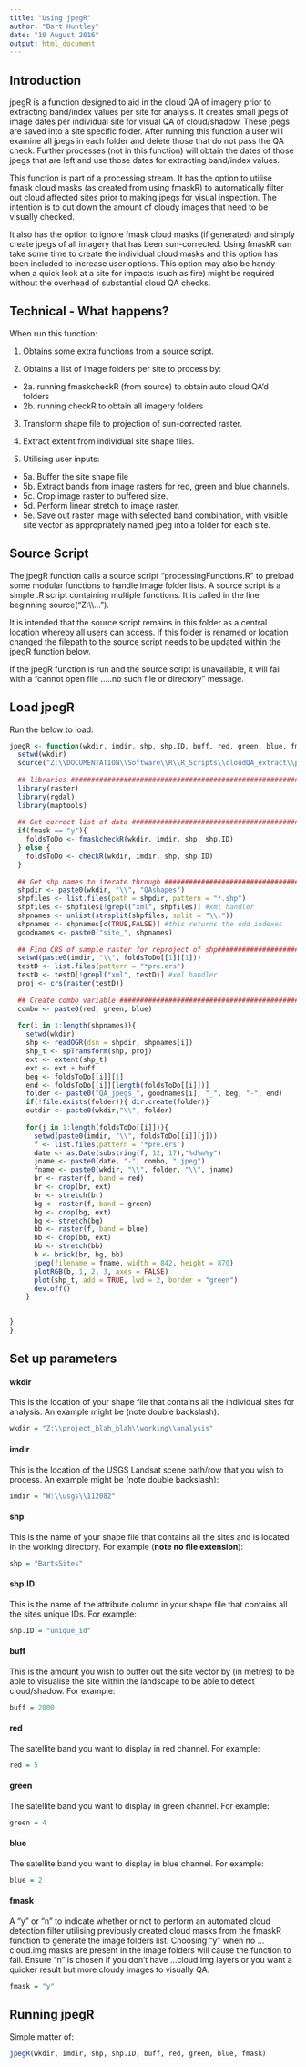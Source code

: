```yaml
---
title: "Using jpegR"
author: "Bart Huntley"
date: "10 August 2016"
output: html_document
---
```


## Introduction
jpegR is a function designed to aid in the cloud QA of imagery prior to extracting band/index values per site for analysis. It creates small jpegs of image dates per individual site for visual QA of cloud/shadow. These jpegs are saved into a site specific folder. After running this function a user will examine all jpegs in each folder and delete those that do not pass the QA check. Further processes (not in this function) will obtain the dates of those jpegs that are left and use those dates for extracting band/index values.

This function is part of a processing stream. It has the option to utilise fmask cloud masks (as created from using fmaskR) to automatically filter out cloud affected sites prior to making jpegs for visual inspection. The intention is to cut down the amount of cloudy images that need to be visually checked.

It also has the option to ignore fmask cloud masks (if generated) and simply create jpegs of all imagery that has been sun-corrected. Using fmaskR can take some time to create the individual cloud masks and this option has been included to increase user options. This option may also be handy when a quick look at a site for impacts (such as fire) might be required without the overhead of substantial cloud QA checks.

## Technical - What happens?
When run this function:

1. Obtains some extra functions from a source script.

2. Obtains a list of image folders per site to process by:
  + 2a. running fmaskcheckR (from source) to obtain auto cloud QA'd folders
  + 2b. running checkR to obtain all imagery folders
  
3. Transform shape file to projection of sun-corrected raster.

4. Extract extent from individual site shape files.

5. Utilising user inputs:
  + 5a. Buffer the site shape file
  + 5b. Extract bands from image rasters for red, green and blue channels.
  + 5c. Crop image raster to buffered size.
  + 5d. Perform linear stretch to image raster.
  + 5e. Save out raster image with selected band combination, with visible site vector as appropriately named jpeg into a folder for each site.
 
## Source Script
The jpegR function calls a source script "processingFunctions.R" to preload some modular functions to handle image folder lists. A source script is a simple .R script containing multiple functions. It is called in the line beginning source("Z:\\\\...").

It is intended that the source script remains in this folder as a central location whereby all users can access. If this folder is renamed or location changed the filepath to the source script needs to be updated within the jpegR function below.

If the jpegR function is run and the source script is unavailable, it will fail with a "cannot open file .....no such file or directory" message.
  
## Load jpegR
Run the below to load:
```r
jpegR <- function(wkdir, imdir, shp, shp.ID, buff, red, green, blue, fmask){
  setwd(wkdir)
  source("Z:\\DOCUMENTATION\\Software\\R\\R_Scripts\\cloudQA_extract\\processingFunctions.R")
  
  ## libraries #################################################################
  library(raster)
  library(rgdal)
  library(maptools)
  
  ## Get correct list of data ##################################################
  if(fmask == "y"){
    foldsToDo <- fmaskcheckR(wkdir, imdir, shp, shp.ID)
  } else {
    foldsToDo <- checkR(wkdir, imdir, shp, shp.ID)
  }
  
  ## Get shp names to iterate through ##########################################
  shpdir <- paste0(wkdir, "\\", "QAshapes")
  shpfiles <- list.files(path = shpdir, pattern = "*.shp")
  shpfiles <- shpfiles[!grepl("xml", shpfiles)] #xml handler
  shpnames <- unlist(strsplit(shpfiles, split = "\\."))
  shpnames <- shpnames[c(TRUE,FALSE)] #this returns the odd indexes
  goodnames <- paste0("site_", shpnames)
  
  ## Find CRS of sample raster for reproject of shp###########################
  setwd(paste0(imdir, "\\", foldsToDo[[1]][1]))
  testD <- list.files(pattern = "*pre.ers")
  testD <- testD[!grepl("xml", testD)] #xml handler
  proj <- crs(raster(testD))
  
  ## Create combo variable #####################################################
  combo <- paste0(red, green, blue)
  
  for(i in 1:length(shpnames)){
    setwd(wkdir)
    shp <- readOGR(dsn = shpdir, shpnames[i])
    shp_t <- spTransform(shp, proj)
    ext <- extent(shp_t)
    ext <- ext + buff
    beg <- foldsToDo[[i]][1]
    end <- foldsToDo[[i]][length(foldsToDo[[i]])]
    folder <- paste0("QA_jpegs_", goodnames[i], "_", beg, "-", end)
    if(!file.exists(folder)){ dir.create(folder)}
    outdir <- paste0(wkdir,"\\", folder)
    
    for(j in 1:length(foldsToDo[[i]])){
      setwd(paste0(imdir, "\\", foldsToDo[[i]][j]))
      f <- list.files(pattern = '*pre.ers')
      date <- as.Date(substring(f, 12, 17),"%d%m%y")
      jname <- paste0(date, "-", combo, ".jpeg")
      fname <- paste0(wkdir, "\\", folder, "\\", jname)
      br <- raster(f, band = red)
      br <- crop(br, ext)
      br <- stretch(br)
      bg <- raster(f, band = green)
      bg <- crop(bg, ext)
      bg <- stretch(bg)
      bb <- raster(f, band = blue)
      bb <- crop(bb, ext)
      bb <- stretch(bb)
      b <- brick(br, bg, bb)
      jpeg(filename = fname, width = 842, height = 870)
      plotRGB(b, 1, 2, 3, axes = FALSE) 
      plot(shp_t, add = TRUE, lwd = 2, border = "green")
      dev.off()
    }

    
}
}
```

## Set up parameters

#### wkdir
This is the location of your shape file that contains all the individual sites for analysis. An example might be (note double backslash):
```r
wkdir = "Z:\\project_blah_blah\\working\\analysis"
```

#### imdir
This is the location of the USGS Landsat scene path/row that you wish to process. An example might be (note double backslash):
```r
imdir = "W:\\usgs\\112082"
```

#### shp
This is the name of your shape file that contains all the sites and is located in the working directory. For example (**note no file extension**):
```r
shp = "BartsSites"
```

#### shp.ID
This is the name of the attribute column in your shape file that contains all the sites unique IDs. For example:
```r
shp.ID = "unique_id"
```

#### buff
This is the amount you wish to buffer out the site vector by (in metres) to be able to visualise the site within the landscape to be able to detect cloud/shadow. For example:
```r
buff = 2000
```

#### red
The satellite band you want to display in red channel. For example:
```r
red = 5
```

#### green
The satellite band you want to display in green channel. For example:
```r
green = 4
```

#### blue
The satellite band you want to display in blue channel. For example:
```r
blue = 2
```


#### fmask
A "y" or "n" to indicate whether or not to perform an automated cloud detection filter utilising previously created cloud masks from the fmaskR function to generate the image folders list. Choosing "y" when no ...cloud.img masks are present in the image folders will cause the function to fail. Ensure "n" is chosen if you don't have ...cloud.img layers or you want a quicker result but more cloudy images to visually QA.
```r
fmask = "y"
```


## Running jpegR
Simple matter of:
```r
jpegR(wkdir, imdir, shp, shp.ID, buff, red, green, blue, fmask)
```

